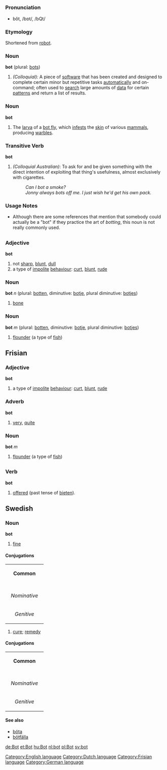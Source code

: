 =={{en}}==
[[Category:English language]]
===Pronunciation===
*bŏt, /bɒt/, /bQt/

===Etymology===
Shortened from [[robot]].

===Noun===
'''bot''' (plural: [[bots]])

#''(Colloquial):'' A piece of [[software]] that has been created and designed to complete certain minor but repetitive tasks [[automatically]] and on-command; often used to [[search]] large amounts of [[data]] for certain [[patterns]] and return a list of results.

===Noun===
'''bot'''
#The [[larva]] of a [[bot fly]], which [[infest]]s the [[skin]] of various [[mammal]]s, producing [[warble]]s.

===Transitive Verb===
'''bot'''
# ''(Colloquial Australian)'': To ask for and be given something with the direct intention of exploiting that thing's usefulness, almost exclusively with cigarettes.
#: ''Can I bot a smoke?''
#: ''Jonny always bots off me. I just wish he'd get his own pack.''

===Usage Notes===
* Although there are some references that mention that somebody could actually be a "bot" if they practice the art of ''botting'', this noun is not really commonly used.

=={{nl}}==
[[Category:Dutch language]]
===Adjective===
'''bot'''

# not [[sharp]], [[blunt]], [[dull]]
# a type of [[impolite]] [[behaviour]]: [[curt]], [[blunt]], [[rude]]

===Noun===
'''bot''' ''n'' (plural: [[botten]], diminutive: [[botje]], plural diminutive: [[botjes]])

# [[bone]]

===Noun===
'''bot''' ''m'' (plural: [[botten]], diminutive: [[botje]], plural diminutive: [[botjes]])

# [[flounder]] (a type of [[fish]])

==Frisian==
[[Category:Frisian language]]
===Adjective===
'''bot'''

# a type of [[impolite]] [[behaviour]]: [[curt]], [[blunt]], [[rude]]

===Adverb===
'''bot'''

# [[very]], [[quite]]

===Noun===
'''bot''' ''m''

# [[flounder]] (a type of [[fish]])
=={{de}}==
[[Category:German language]]
===Verb===

'''bot'''

# [[offered]] (past tense of [[bieten]]).

==Swedish==
===Noun===
'''bot'''

#[[fine]]

====Conjugations====
{| border=1 cellspacing=0
| bgcolor="#FFFFF0" colspan=5 align=center | '''Common'''
|-
|- bgcolor="#FFFFF0" align=center
! rowspan=2 | 
| colspan=2 width=105| Singular 
| colspan=2 | Plural
|- bgcolor="#FFFFF0" align=center
| width=105 | ''Indefinite'' 
| width=105 | ''Definite'' 
| width=105 |  ''Indefinite'' 
|  width=105 | ''Definite''
|- align=center
| width=105 bgcolor="#FFFFF0" | ''Nominative'' 
| [[bot]]
| [[boten]]
| [[böter]]
| [[böterna]]
|- align=center
| width=105 bgcolor="#FFFFF0" | ''Genitive'' 
| [[bots]]
| [[botens]]
| [[böters]]
| [[böternas]]
|}



#[[cure]]; [[remedy]]

====Conjugations====
{| border=1 cellspacing=0
| bgcolor="#FFFFF0" colspan=5 align=center | '''Common'''
|-
|- bgcolor="#FFFFF0" align=center
! rowspan=2 | 
| colspan=2 width=105| Singular 
| colspan=2 | Plural
|- bgcolor="#FFFFF0" align=center
| width=105 | ''Indefinite'' 
| width=105 | ''Definite'' 
| width=105 |  ''Indefinite'' 
|  width=105 | ''Definite''
|- align=center
| width=105 bgcolor="#FFFFF0" | ''Nominative'' 
| [[bot]]
| [[boten]]
| [[boter]]
| [[boterna]]
|- align=center
| width=105 bgcolor="#FFFFF0" | ''Genitive'' 
| [[bots]]
| [[botens]]
| [[boters]]
| [[boternas]]
|}

====See also====
*[[böta]]
*[[bötfälla]]


[[de:Bot]]
[[et:Bot]]
[[hu:Bot]]
[[nl:bot]]
[[pl:Bot]]
[[sv:bot]]